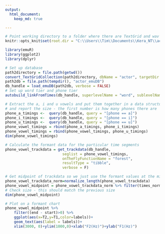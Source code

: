 ---
output: 
  html_document:
    keep_md: true

---

```{r setup}
# Point working directory to a folder where there are TextGrid and wav files (usually from forced alignment)
knitr::opts_knit$set(root.dir = "C:\\Users\\Tim\\Documents\\Kera_NT\\actor_narrator_mark1_2_3_16")
```

```{r}
library(emuR)
library(ggplot2)
library(dplyr)
```

```{r}
# Set up database
path2directory = file.path(getwd())
convert_TextGridCollection(path2directory, dbName = "actor", targetDir = tempdir())
path2db = file.path(tempdir(), "actor_emuDB")
db_handle = load_emuDB(path2db, verbose = FALSE)
# Set up word tier and phone tier
autobuild_linkFromTimes(db_handle, superlevelName = "word", sublevelName = "phone", convertSuperlevel = TRUE, newLinkDefType = "ONE_TO_MANY")
```
```{r}
# Extract the a, i and u vowels and put them together in a data structure, 
# and report the size - the first number is how many phones there are 
phone_a_timings <-  query(db_handle, query = "[phone == a]")
phone_i_timings <-  query(db_handle, query = "[phone == i]")
phone_u_timings <-  query(db_handle, query = "[phone == u]")
phone_vowel_timings = rbind(phone_a_timings, phone_i_timings)
phone_vowel_timings = rbind(phone_vowel_timings, phone_u_timings)
dim(phone_vowel_timings)
```
```{r}
# Calculate the formant data for the particular time segments
phone_vowel_trackdata = get_trackdata(db_handle,
                          seglist = phone_vowel_timings,
                          onTheFlyFunctionName = "forest",
                          resultType = "tibble",
                          verbose = F)
```

```{r}
# Get midpoint of trackdata so we just use the formant values at the midpoint
phone_vowel_trackdata_norm=normalize_length(phone_vowel_trackdata)
phone_vowel_midpoint = phone_vowel_trackdata_norm %>% filter(times_norm > 0.49 & times_norm < 0.51)
# Check size - this should match the previous size
dim(phone_vowel_midpoint)
```

```{r}
# Plot on a formant chart
phone_vowel_midpoint %>%
    filter((end - start)>0) %>%
    ggplot(aes(x=T2,y=T1,color=labels))+
    geom_text(aes(label = labels))+
    xlim(3000, 0)+ylim(1000,0)+xlab("F2(Hz)")+ylab("F1(Hz)")
```